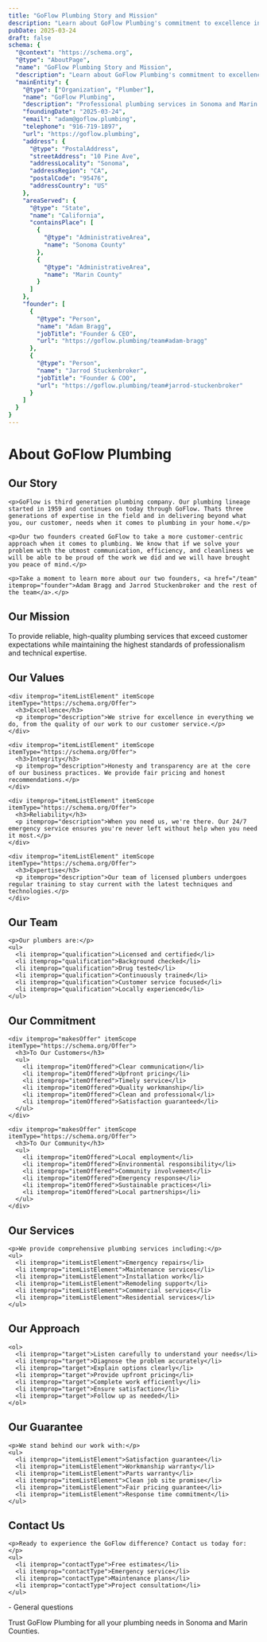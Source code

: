 ```yaml
---
title: "GoFlow Plumbing Story and Mission"
description: "Learn about GoFlow Plumbing's commitment to excellence in Sonoma and Marin County. Professional plumbing services backed by years of experience."
pubDate: 2025-03-24
draft: false
schema: {
  "@context": "https://schema.org",
  "@type": "AboutPage",
  "name": "GoFlow Plumbing Story and Mission",
  "description": "Learn about GoFlow Plumbing's commitment to excellence in Sonoma and Marin County. Professional plumbing services backed by years of experience.",
  "mainEntity": {
    "@type": ["Organization", "Plumber"],
    "name": "GoFlow Plumbing",
    "description": "Professional plumbing services in Sonoma and Marin County",
    "foundingDate": "2025-03-24",
    "email": "adam@goflow.plumbing",
    "telephone": "916-719-1897",
    "url": "https://goflow.plumbing",
    "address": {
      "@type": "PostalAddress",
      "streetAddress": "10 Pine Ave",
      "addressLocality": "Sonoma",
      "addressRegion": "CA",
      "postalCode": "95476",
      "addressCountry": "US"
    },
    "areaServed": {
      "@type": "State",
      "name": "California",
      "containsPlace": [
        {
          "@type": "AdministrativeArea",
          "name": "Sonoma County"
        },
        {
          "@type": "AdministrativeArea",
          "name": "Marin County"
        }
      ]
    },
    "founder": [
      {
        "@type": "Person",
        "name": "Adam Bragg",
        "jobTitle": "Founder & CEO",
        "url": "https://goflow.plumbing/team#adam-bragg"
      },
      {
        "@type": "Person",
        "name": "Jarrod Stuckenbroker",
        "jobTitle": "Founder & COO",
        "url": "https://goflow.plumbing/team#jarrod-stuckenbroker"
      }
    ]
  }
}
---
```


<div itemScope itemType="https://schema.org/Organization">
  <h1 itemprop="name">About GoFlow Plumbing</h1>

  <section itemprop="description">
    <h2>Our Story</h2>

    <p>GoFlow is third generation plumbing company. Our plumbing lineage started in 1959 and continues on today through GoFlow. Thats three generations of expertise in the field and in delivering beyond what you, our customer, needs when it comes to plumbing in your home.</p>

    <p>Our two founders created GoFlow to take a more customer-centric approach when it comes to plumbing. We know that if we solve your problem with the utmost communication, efficiency, and cleanliness we will be able to be proud of the work we did and we will have brought you peace of mind.</p>

    <p>Take a moment to learn more about our two founders, <a href="/team" itemprop="founder">Adam Bragg and Jarrod Stuckenbroker and the rest of the team</a>.</p>
  </section>

  <section>
    <h2>Our Mission</h2>
    <p itemprop="slogan">To provide reliable, high-quality plumbing services that exceed customer expectations while maintaining the highest standards of professionalism and technical expertise.</p>
  </section>

  <section itemprop="hasOfferCatalog" itemScope itemType="https://schema.org/OfferCatalog">
    <h2>Our Values</h2>

    <div itemprop="itemListElement" itemScope itemType="https://schema.org/Offer">
      <h3>Excellence</h3>
      <p itemprop="description">We strive for excellence in everything we do, from the quality of our work to our customer service.</p>
    </div>

    <div itemprop="itemListElement" itemScope itemType="https://schema.org/Offer">
      <h3>Integrity</h3>
      <p itemprop="description">Honesty and transparency are at the core of our business practices. We provide fair pricing and honest recommendations.</p>
    </div>

    <div itemprop="itemListElement" itemScope itemType="https://schema.org/Offer">
      <h3>Reliability</h3>
      <p itemprop="description">When you need us, we're there. Our 24/7 emergency service ensures you're never left without help when you need it most.</p>
    </div>

    <div itemprop="itemListElement" itemScope itemType="https://schema.org/Offer">
      <h3>Expertise</h3>
      <p itemprop="description">Our team of licensed plumbers undergoes regular training to stay current with the latest techniques and technologies.</p>
    </div>
  </section>

  <section itemprop="employee" itemScope itemType="https://schema.org/Person">
    <h2>Our Team</h2>

    <p>Our plumbers are:</p>
    <ul>
      <li itemprop="qualification">Licensed and certified</li>
      <li itemprop="qualification">Background checked</li>
      <li itemprop="qualification">Drug tested</li>
      <li itemprop="qualification">Continuously trained</li>
      <li itemprop="qualification">Customer service focused</li>
      <li itemprop="qualification">Locally experienced</li>
    </ul>
  </section>

  <section>
    <h2>Our Commitment</h2>

    <div itemprop="makesOffer" itemScope itemType="https://schema.org/Offer">
      <h3>To Our Customers</h3>
      <ul>
        <li itemprop="itemOffered">Clear communication</li>
        <li itemprop="itemOffered">Upfront pricing</li>
        <li itemprop="itemOffered">Timely service</li>
        <li itemprop="itemOffered">Quality workmanship</li>
        <li itemprop="itemOffered">Clean and professional</li>
        <li itemprop="itemOffered">Satisfaction guaranteed</li>
      </ul>
    </div>

    <div itemprop="makesOffer" itemScope itemType="https://schema.org/Offer">
      <h3>To Our Community</h3>
      <ul>
        <li itemprop="itemOffered">Local employment</li>
        <li itemprop="itemOffered">Environmental responsibility</li>
        <li itemprop="itemOffered">Community involvement</li>
        <li itemprop="itemOffered">Emergency response</li>
        <li itemprop="itemOffered">Sustainable practices</li>
        <li itemprop="itemOffered">Local partnerships</li>
      </ul>
    </div>
  </section>

  <section itemprop="hasOfferCatalog" itemScope itemType="https://schema.org/OfferCatalog">
    <h2>Our Services</h2>

    <p>We provide comprehensive plumbing services including:</p>
    <ul>
      <li itemprop="itemListElement">Emergency repairs</li>
      <li itemprop="itemListElement">Maintenance services</li>
      <li itemprop="itemListElement">Installation work</li>
      <li itemprop="itemListElement">Remodeling support</li>
      <li itemprop="itemListElement">Commercial services</li>
      <li itemprop="itemListElement">Residential services</li>
    </ul>
  </section>

  <section itemprop="potentialAction" itemScope itemType="https://schema.org/Action">
    <h2>Our Approach</h2>

    <ol>
      <li itemprop="target">Listen carefully to understand your needs</li>
      <li itemprop="target">Diagnose the problem accurately</li>
      <li itemprop="target">Explain options clearly</li>
      <li itemprop="target">Provide upfront pricing</li>
      <li itemprop="target">Complete work efficiently</li>
      <li itemprop="target">Ensure satisfaction</li>
      <li itemprop="target">Follow up as needed</li>
    </ol>
  </section>

  <section itemprop="hasOfferCatalog" itemScope itemType="https://schema.org/OfferCatalog">
    <h2>Our Guarantee</h2>

    <p>We stand behind our work with:</p>
    <ul>
      <li itemprop="itemListElement">Satisfaction guarantee</li>
      <li itemprop="itemListElement">Workmanship warranty</li>
      <li itemprop="itemListElement">Parts warranty</li>
      <li itemprop="itemListElement">Clean job site promise</li>
      <li itemprop="itemListElement">Fair pricing guarantee</li>
      <li itemprop="itemListElement">Response time commitment</li>
    </ul>
  </section>

  <section itemprop="contactPoint" itemScope itemType="https://schema.org/ContactPoint">
    <h2>Contact Us</h2>

    <p>Ready to experience the GoFlow difference? Contact us today for:</p>
    <ul>
      <li itemprop="contactType">Free estimates</li>
      <li itemprop="contactType">Emergency service</li>
      <li itemprop="contactType">Maintenance plans</li>
      <li itemprop="contactType">Project consultation</li>
    </ul>
  </section>
</div>
- General questions

Trust GoFlow Plumbing for all your plumbing needs in Sonoma and Marin Counties.
